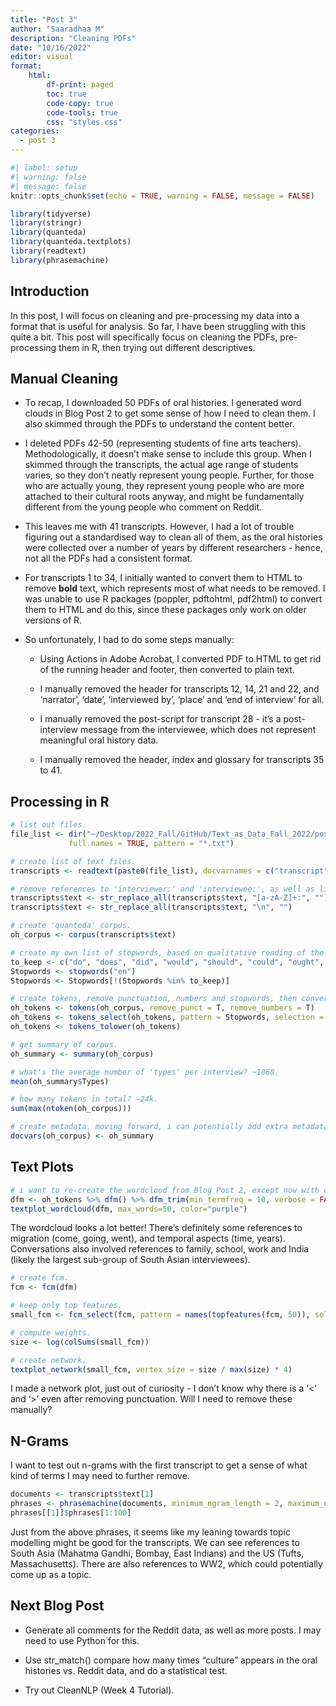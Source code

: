 ```yaml
---
title: "Post 3"
author: "Saaradhaa M"
description: "Cleaning PDFs"
date: "10/16/2022"
editor: visual
format:
    html:
        df-print: paged
        toc: true
        code-copy: true
        code-tools: true
        css: "styles.css"
categories: 
  - post 3
---
```


```r
#| label: setup
#| warning: false
#| message: false
knitr::opts_chunk$set(echo = TRUE, warning = FALSE, message = FALSE)
```

```r
library(tidyverse)
library(stringr)
library(quanteda)
library(quanteda.textplots)
library(readtext)
library(phrasemachine)
```

## Introduction

In this post, I will focus on cleaning and pre-processing my data into a format that is useful for analysis. So far, I have been struggling with this quite a bit. This post will specifically focus on cleaning the PDFs, pre-processing them in R, then trying out different descriptives.

## Manual Cleaning

-   To recap, I downloaded 50 PDFs of oral histories. I generated word clouds in Blog Post 2 to get some sense of how I need to clean them. I also skimmed through the PDFs to understand the content better.

-   I deleted PDFs 42-50 (representing students of fine arts teachers). Methodologically, it doesn't make sense to include this group. When I skimmed through the transcripts, the actual age range of students varies, so they don't neatly represent young people. Further, for those who are actually young, they represent young people who are more attached to their cultural roots anyway, and might be fundamentally different from the young people who comment on Reddit.

-   This leaves me with 41 transcripts. However, I had a lot of trouble figuring out a standardised way to clean all of them, as the oral histories were collected over a number of years by different researchers - hence, not all the PDFs had a consistent format.

-   For transcripts 1 to 34, I initially wanted to convert them to HTML to remove **bold** text, which represents most of what needs to be removed. I was unable to use R packages (poppler, pdftohtml, pdf2html) to convert them to HTML and do this, since these packages only work on older versions of R.

-   So unfortunately, I had to do some steps manually:

    -   Using Actions in Adobe Acrobat, I converted PDF to HTML to get rid of the running header and footer, then converted to plain text.

    -   I manually removed the header for transcripts 12, 14, 21 and 22, and 'narrator', 'date', 'interviewed by', 'place' and 'end of interview' for all.

    -   I manually removed the post-script for transcript 28  - it's a post-interview message from the interviewee, which does not represent meaningful oral history data.

    -   I manually removed the header, index and glossary for transcripts 35 to 41.

## Processing in R

```r
# list out files.
file_list <- dir("~/Desktop/2022_Fall/GitHub/Text_as_Data_Fall_2022/posts/Transcripts", 
             full.names = TRUE, pattern = "*.txt")

# create list of text files.
transcripts <- readtext(paste0(file_list), docvarnames = c("transcript", "text"))

# remove references to 'interviewer:' and 'interviewee:', as well as line breaks, '\n'. I found this website really helpful in testing out regex: https://spannbaueradam.shinyapps.io/r_regex_tester/
transcripts$text <- str_replace_all(transcripts$text, "[a-zA-Z]+:", "")
transcripts$text <- str_replace_all(transcripts$text, "\n", "")

# create 'quanteda' corpus. 
oh_corpus <- corpus(transcripts$text)

# create my own list of stopwords, based on qualitative reading of the first transcript.
to_keep <- c("do", "does", "did", "would", "should", "could", "ought", "isn't", "aren't", "wasn't", "weren't", "hasn't", "haven't", "hadn't", "doesn't", "don't", "didn't", "won't", "wouldn't", "shan't", "shouldn't", "can't", "cannot", "couldn't", "mustn't", "because", "against", "between", "into", "through", "during", "before", "after", "above", "below", "over", "under", "no", "nor", "not")
Stopwords <- stopwords("en")
Stopwords <- Stopwords[!(Stopwords %in% to_keep)]

# create tokens, remove punctuation, numbers and stopwords, then convert to lowercase.
oh_tokens <- tokens(oh_corpus, remove_punct = T, remove_numbers = T)
oh_tokens <- tokens_select(oh_tokens, pattern = Stopwords, selection = "remove")
oh_tokens <- tokens_tolower(oh_tokens)

# get summary of corpus.
oh_summary <- summary(oh_corpus)

# what's the average number of 'types' per interview? ~1868.
mean(oh_summary$Types)

# how many tokens in total? ~24k.
sum(max(ntoken(oh_corpus)))

# create metadata. moving forward, i can potentially add extra metadata, like gender of interviewee and year of immigration.
docvars(oh_corpus) <- oh_summary
```

## Text Plots

```r
# i want to re-create the wordcloud from Blog Post 2, except now with cleaned data - just for the wordcloud, i'm going to remove all stopwords, so that they don't show up in it.
dfm <- oh_tokens %>% dfm() %>% dfm_trim(min_termfreq = 10, verbose = FALSE, min_docfreq = .1, docfreq_type = "prop") %>% dfm_remove(stopwords("en"))
textplot_wordcloud(dfm, max_words=50, color="purple")
```

The wordcloud looks a lot better! There's definitely some references to migration (come, going, went), and temporal aspects (time, years). Conversations also involved references to family, school, work and India (likely the largest sub-group of South Asian interviewees).

```r
# create fcm.
fcm <- fcm(dfm)

# keep only top features.
small_fcm <- fcm_select(fcm, pattern = names(topfeatures(fcm, 50)), selection = "keep")

# compute weights.
size <- log(colSums(small_fcm))

# create network.
textplot_network(small_fcm, vertex_size = size / max(size) * 4)
```

I made a network plot, just out of curiosity - I don't know why there is a '\<' and '\>' even after removing punctuation. Will I need to remove these manually?

## N-Grams

I want to test out n-grams with the first transcript to get a sense of what kind of terms I may need to further remove.

```r
documents <- transcripts$text[1]
phrases <- phrasemachine(documents, minimum_ngram_length = 2, maximum_ngram_length = 4, return_phrase_vectors = TRUE, return_tag_sequences = TRUE)
phrases[[1]]$phrases[1:100]
```

Just from the above phrases, it seems like my leaning towards topic modelling might be good for the transcripts. We can see references to South Asia (Mahatma Gandhi, Bombay, East Indians) and the US (Tufts, Massachusetts). There are also references to WW2, which could potentially come up as a topic.

## Next Blog Post

-   Generate all comments for the Reddit data, as well as more posts. I may need to use Python for this.

-   Use str_match() compare how many times "culture" appears in the oral histories vs. Reddit data, and do a statistical test.

-   Try out CleanNLP (Week 4 Tutorial).
